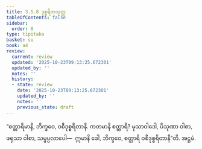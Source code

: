 ```yaml
---
title: 3.5.8 ဒုစ္စရိတသုတ္တ
tableOfContents: false
sidebar:
  order: 8
type: tipitaka
basket: su
book: a4
review:
  current: review
  updated: '2025-10-23T09:13:25.672301'
  updated_by: ''
  notes: ''
  history:
  - state: review
    date: '2025-10-23T09:13:25.672301'
    updated_by: ''
    notes: ''
    previous_state: draft
---
```



<ReviewStatus review={frontmatter.review} showDetails={true} />

<HypothesisAnnotation frontmatter={frontmatter} />

<DynamicBreadcrumb />

<Division number="148" book="a4" e="ch" v="15" p="458">

<Paragraph number="897" book="a4">
“စတ္တာရိမာနိ, ဘိက္ခဝေ, ဝစီဒုစ္စရိတာနိ. ကတမာနိ စတ္တာရိ? မုသာဝါဒေါ, ပိသုဏာ ဝါစာ, ဖရုသာ ဝါစာ, သမ္ဖပ္ပလာပေါ—  ဣမာနိ ခေါ, ဘိက္ခဝေ, စတ္တာရိ ဝစီဒုစ္စရိတာနီ”တိ.

</Paragraph>
</Division>

<Paragraph number="898" type="center" book="a4">
အဋ္ဌမံ.
</Paragraph>